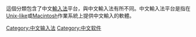 這個分類包含了中文[[輸入法|輸入法]]平台，與中文輸入法有所不同。中文輸入法平台是指在[[Unix-like|Unix-like]]或[[Macintosh|Macintosh]]作業系統上提供中文輸入的軟體。

[[Category:中文输入法|Category:中文输入法]]
[[Category:中文软件|Category:中文软件]]